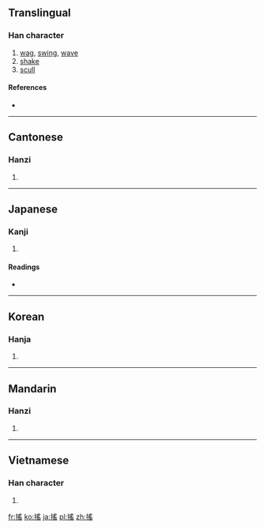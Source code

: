 {{also|揺|摇}}
==Translingual==

===Han character===
{{Han char|rn=64|rad=手|as=10|sn=13|four=5207<sub>2</sub>|canj=手月人山 (QBOU)}}

# [[wag]], [[swing]], [[wave]]
# [[shake]]
# [[scull]]

====References====
* {{Han ref|kx=0446.270|dkj=12479|dj=0797.110|hdz=31935.051|uh=6416|ud=25622|bh=B76E|bd=46958}}

----

==Cantonese==

===Hanzi===
{{yue-hanzi|jyut=|y=yiu4|sim=摇}}

# {{defn|lang=yue|sort=手10}}

----

==Japanese==

===Kanji===
{{ja-kanji|grade=|rs=手10}}

# {{defn|lang=ja|sort=手10}}

====Readings====
* {{ja-readings|on=[[よう]] (yō)|kun=[[ゆする]] (yusuru), [[ゆれる]] (yureru)}}

----

==Korean==

===Hanja===
{{ko-hanja|hangeul=요|eumhun=|rv=yo|mr=yo|y=yo}}

# {{defn|lang=ko|sort=手10}}

----

==Mandarin==

===Hanzi===
{{cmn-hanzi|sim=摇|pin=[[yáo]] ([[yao2]])|wg=yao<sup>2</sup>}}

# {{defn|lang=cmn|sort=手10}}

----

==Vietnamese==

===Han character===
{{vi-hantu|[[diêu]], [[gieo]], [[dao]], [[vêu]]|rs=手10}}

# {{defn|lang=vi|sort=手10}}

[[fr:搖]]
[[ko:搖]]
[[ja:搖]]
[[pl:搖]]
[[zh:搖]]